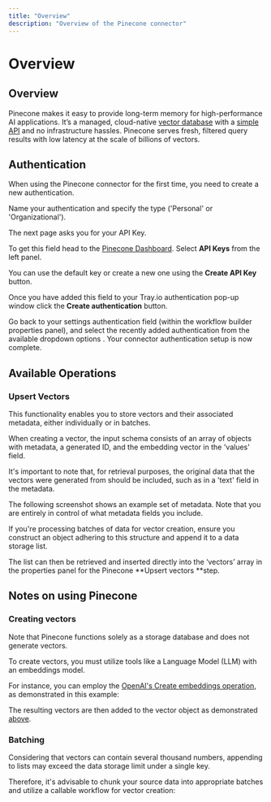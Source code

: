 ```yaml
---
title: "Overview"
description: "Overview of the Pinecone connector"
---
```


# Overview

## Overview

Pinecone makes it easy to provide long-term memory for high-performance AI applications. It’s a managed, cloud-native [vector database](https://www.pinecone.io/learn/vector-database/) with a [simple API](https://docs.pinecone.io/reference) and no infrastructure hassles. Pinecone serves fresh, filtered query results with low latency at the scale of billions of vectors.

## Authentication

When using the Pinecone connector for the first time, you need to create a new authentication.

Name your authentication and specify the type ('Personal' or 'Organizational').

The next page asks you for your API Key.

To get this field head to the [Pinecone Dashboard](https://app.pinecone.io/organizations/-Nrj48bGY3xHNl6ZPaFn/projects). Select **API Keys** from the left panel. 

You can use the default key or create a new one using the **Create API Key** button.

Once you have added this field to your Tray.io authentication pop-up window click the **Create authentication** button. 

Go back to your settings authentication field (within the workflow builder properties panel), and select the recently added authentication from the available dropdown options . Your connector authentication setup is now complete.

## Available Operations

### Upsert Vectors

This functionality enables you to store vectors and their associated metadata, either individually or in batches.

When creating a vector, the input schema consists of an array of objects with metadata, a generated ID, and the embedding vector in the 'values' field.

It's important to note that, for retrieval purposes, the original data that the vectors were generated from should be included, such as in a 'text' field in the metadata.

The following screenshot shows an example set of metadata. Note that you are entirely in control of what metadata fields you include. 

 If you're processing batches of data for vector creation, ensure you construct an object adhering to this structure and append it to a data storage list.

The list can then be retrieved and inserted directly into the ‘vectors’ array in the properties panel for the Pinecone **Upsert vectors **step.

## Notes on using Pinecone

### Creating vectors

Note that Pinecone functions solely as a storage database and does not generate vectors. 

To create vectors, you must utilize tools like a Language Model (LLM) with an embeddings model. 

For instance, you can employ the [OpenAI's Create embeddings operation](https://tray.io/documentation/connectors/service/openai/#create-embeddings-available-from-v20), as demonstrated in this example:

The resulting vectors are then added to the vector object as demonstrated [above](https://staging.tray.io/documentation/connectors/service/pinecone/#upsert-vectors).

### Batching

Considering that vectors can contain several thousand numbers, appending to lists may exceed the data storage limit under a single key. 

Therefore, it's advisable to chunk your source data into appropriate batches and utilize a callable workflow for vector creation:
